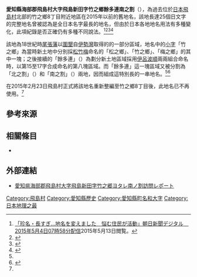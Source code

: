 {{location map|Japan|coordinate={{coord|35.076571|136.808597|type:landmark_region:JP-23_scale:10000|format=dms|display=title}}|caption=位置}}
{{Japanese|japanese=愛知県海部郡飛島村大字飛島新田字竹之郷ヨタレ南ノ割|kana=あいちけんあまぐんとびしまむらおおあざとびしましんでんあざたけのごうよたれみなみのわり|romaji=Aichi-ken Ama-gun Tobishima-mura Ōaza Tobishima-Shinden Aza Take-no-gō Yotare-minami-no-wari}}

'''愛知縣海部郡飛島村大字飛島新田字竹之鄉餘多連南之割'''（{{lang-ja|愛知県海部郡飛島村大字飛島新田字竹之郷ヨタレ南ノ割}}），為過去位於[[日本|日本]][[飛島村|飛島村]]北部的竹之鄉8丁目附近地區在2015年以前的舊地名，該地長達25個日文字的完整地名曾被認為是全日本名字最長的地名，但由於日本各地地名用法有多種變化，此項紀錄是否正確仍有多種不同說法。<ref>[http://digital.asahi.com/articles/ASH5136DQH51OIPE00C.html?_requesturl=articles%2FASH5136DQH51OIPE00C.html&iref=comkiji_txt_end_s_kjid_ASH5136DQH51OIPE00C 「珍名・長すぎ…地名を変えました　悩む住民が活動」朝日新聞デジタル　2015年5月4日07時58分配信]{{dead link|date=2017年12月 |bot=InternetArchiveBot |fix-attempted=yes }}2015年5月13日閲覧。</ref><ref name="tabi-mag">{{Cite web| url=https://tabi-mag.jp/tobishima/| title=日本一長い地名のある飛島村は日本一裕福だった！| work=ニッポン旅マガジン| publisher=一般社団法人プレスマンユニオン| language=ja| accessdate=2021-06-24| archive-date=2021-08-08| archive-url=https://web.archive.org/web/20210808062510/https://tabi-mag.jp/tobishima/| dead-url=no}}</ref><ref name="j-town">{{Cite web| url=https://j-town.net/2015/12/02217966.html| title=書類に入らない！ 日本一長い「ややこしすぎる」住所はどこか探せ| date=2015-12-02| work=Jタウンネット| publisher=株式会社ジェイ･キャスト| language=ja| accessdate=2021-06-24| archive-date=2021-09-08| archive-url=https://web.archive.org/web/20210908210955/https://j-town.net/2015/12/02217966.html| dead-url=no}}</ref><ref>{{Cite web| url=http://ws.onocom.net/postal/rare-address/| title=日本一長い地名、日本一短い地名、面白い地名の一覧 - 郵便番号検索| work=郵便番号検索 - 日本の都道府県の郵便番号を簡単に探せるサイト| language=ja| accessdate=2021-06-24| archive-date=2021-06-28| archive-url=https://web.archive.org/web/20210628220909/http://ws.onocom.net/postal/rare-address/| dead-url=no}}</ref>

該地為18世紀時[[尾張藩|尾張藩]]以[[圍墾|圍墾]]自[[伊勢灣|伊勢灣]]取得的{{Tsl|ja|飛島新田}}的一部分區域，地名中的[[小字|小字]]「竹之鄉」為當時新土地中分別採[[松竹梅|松竹梅]]命名的「松之鄉」、「竹之鄉」、「梅之鄉」的其中一塊；之後接續的「餘多連」（{{lang|ja|ヨタレ}}）為劃分新土地區域採用[[伊呂波順|伊呂波順]]兩兩組合命名時，以第15至17字合成命名的第八塊區域。而「餘多連」這一塊區域又被分割為「北之割」（{{lang|ja|北ノ割}}）和「南之割」（{{lang|ja|南ノ割}}）兩地，因而組成這特別長的一串地名。<ref name="tabi-mag"/><ref>{{Cite web| url=https://dailyportalz.jp/kiji/140708164564| title=愛知県海部郡飛島村大字飛島新田字竹之郷ヨタレ南ノ割は本当に日本一長い地名か？| date=2014-07-09| work=デイリーポータル| language=ja| accessdate=2021-06-25| archive-date=2021-06-25| archive-url=https://web.archive.org/web/20210625002408/https://dailyportalz.jp/kiji/140708164564| dead-url=no}}</ref>

在2015年2月23日飛島村正式將該地名重新整編至竹之鄉8丁目後，此地名已不再使用。<ref name="j-town"/>

== 參考來源 ==
{{reflist}}

== 相關條目 ==

* {{Tsl|ja|飛島新田}}

== 外部連結 ==

* {{Ja}} [https://web.archive.org/web/20080219051610/http://www.geocities.jp/marinepolaris/Aichiken-Amaguntobishimamura.html 愛知県海部郡飛島村大字飛島新田字竹之郷ヨタレ南ノ割訪問レポート]

[[Category:飛島村|Category:飛島村]]
[[Category:愛知縣歷史|Category:愛知縣歷史]]
[[Category:愛知縣町名和大字|Category:愛知縣町名和大字]]
[[Category:日本地理之最|Category:日本地理之最]]